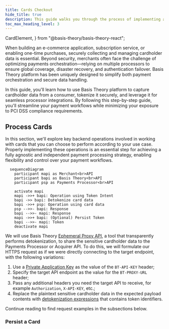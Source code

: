 ```yaml
---
title: Cards Checkout
hide_title: true
description: This guide walks you through the process of implementing a checkout experience using secure Elements to collect and process card payments.
toc_max_heading_level: 3
---
```


  CardElement,
} from "@basis-theory/basis-theory-react";



<Intro
  title="Cards Checkout"
  caption="Implement a checkout experience using secure Elements to collect and process card payments."
/>

When building an e-commerce application, subscription service, or enabling one-time purchases, securely collecting and managing cardholder data is essential. Beyond security, merchants often face the challenge of optimizing payments orchestration—relying on multiple processors to ensure global coverage, disaster recovery, and authentication failover. Basis Theory platform has been uniquely designed to simplify both payment orchestration and secure data handling.

<BasisTheoryComponentDisplay title="Live Card Element">
  <CardElement id="card-element" />
</BasisTheoryComponentDisplay>

In this guide, you'll learn how to use Basis Theory platform to capture cardholder data from a consumer, tokenize it securely, and leverage it for seamless processor integrations. By following this step-by-step guide, you'll streamline your payment workflows while minimizing your exposure to PCI DSS compliance requirements.

<GettingStartedSection />

<CollectCardsSection />

## Process Cards

In this section, we'll explore key backend operations involved in working with cards that you can choose to perform according to your use case. Properly implementing these operations is an essential step for achieving a fully agnostic and independent payment processing strategy, enabling flexibility and control over your payment workflows.

```mermaid
  sequenceDiagram
    participant mapi as Merchant<br>API
    participant bapi as Basis Theory<br>API
    participant psp as Payments Processor<br>API

    activate mapi
    mapi ->>+ bapi: Operation using Token Intent
    bapi ->> bapi: Detokenize card data
    bapi ->>+ psp: Operation using card data
    psp -->>- bapi: Response
    bapi -->>- mapi: Response
    mapi ->>+ bapi: (Optional) Persist Token
    bapi -->>- mapi: Token
    deactivate mapi
```

We will use Basis Theory [Ephemeral Proxy API](/docs/api/proxies/ephemeral-proxy), a tool that transparently performs detokenization, to share the sensitive cardholder data to the Payments Processor or Acquirer API. To do this, we will formulate our HTTPS request as if we were directly connecting to the target endpoint, with the following variations:

1. Use a [Private Application Key](#private-application) as the value of the `BT-API-KEY` header;
2. Specify the target API endpoint as the value for the `BT-PROXY-URL` header;
3. Pass any additional headers you need the target API to receive, for example `Authorization`, `X-API-KEY`, etc.;
4. Replace the plaintext sensitive cardholder data in the expected payload contents with [detokenization expressions](/docs/expressions/detokenization) that contains token identifiers.

Continue reading to find request examples in the subsections below.

<PrivateApplicationSection />

<VerifyCardSection />

<ChargeCardSection />

### Persist a Card

